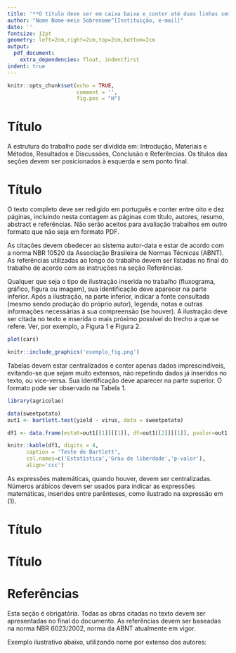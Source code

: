 ```yaml
---
title: '**O título deve ser em caixa baixa e conter até duas linhas sem ponto final**'
author: "Nome Nome-meio Sobrenome^[Instituição, e-mail]"
date: ''
fontsize: 12pt
geometry: left=2cm,right=2cm,top=2cm,bottom=2cm
output:
  pdf_document:
    extra_dependencies: float, indentfirst
indent: true
---
```


```r
knitr::opts_chunk$set(echo = TRUE, 
                      comment = '',
                      fig.pos = "H")
```

<!-- Renomear funcoes latex -->
\renewcommand{\tablename}{{\bf Tabela}} 
\renewcommand{\figurename}{{\bf Figura}} 

\begin{minipage}{16cm}
  \begin{center}
    {\bf Resumo}
  \end{center}
 
  Você deve estruturar o resumo de modo a descrever o seu trabalho com simplicidade e objetividade. O resumo deve ter entre 150 e 200 palavras. Na medida do possível, evite usar fórmulas, símbolos matemáticos e referências bibliográficas em seu resumo. Preferencialmente, procure apresentar o objetivo, o método de pesquisa, os principais resultados e as conclusões possíveis a partir do seu trabalho.\\
{\bf Palavras-chave}: palavra um; palavra dois; palavra três. (em ordem alfabética)
\end{minipage}

# Título

A estrutura do trabalho pode ser dividida em: Introdução, Materiais e Métodos, Resultados e Discussões, Conclusão e Referências.
Os títulos das seções devem ser posicionados à esquerda e sem ponto final.

# Título

O texto completo deve ser redigido em português e conter entre oito e dez páginas, incluindo nesta contagem as páginas com título, autores, resumo, abstract e referências. Não serão aceitos para avaliação trabalhos em outro formato que não seja em formato PDF.

As citações devem obedecer ao sistema autor-data e estar de acordo com a norma NBR 10520 da Associação Brasileira de Normas Técnicas (ABNT). 
As referências utilizadas ao longo do trabalho devem ser listadas no final do trabalho de acordo com as instruções na seção Referências. 

Qualquer que seja o tipo de ilustração inserida no trabalho (fluxograma, gráfico, figura ou imagem), sua identificação deve aparecer na parte inferior.
Após a ilustração, na parte inferior, indicar a fonte consultada (mesmo sendo produção do próprio autor), legenda, notas e outras informações necessárias à sua compreensão (se houver).
A ilustração deve ser citada no texto e inserida o mais próximo possível do trecho a que se refere. Ver, por exemplo, a Figura 1 e Figura 2.

```r
plot(cars)
```

```r
knitr::include_graphics('exemplo_fig.png')
```

Tabelas devem estar centralizados e conter apenas dados imprescindíveis, evitando-se que sejam muito extensos, não repetindo dados já inseridos no texto, ou vice-versa. Sua identificação deve aparecer na parte superior.
O formato pode ser observado na Tabela 1.

```r
library(agricolae)

data(sweetpotato)
out1 <- bartlett.test(yield ~ virus, data = sweetpotato)

df1 <- data.frame(estat=out1[[1]][[1]], df=out1[[2]][[1]], pvalor=out1[[3]])

knitr::kable(df1, digits = 4,
      caption = 'Teste de Bartlett',
      col.names=c('Estatística','Grau de liberdade','p-valor'),
      align='ccc')
```

As expressões matemáticas, quando houver, devem ser centralizadas. Números arábicos devem ser usados para indicar as expressões matemáticas, inseridos entre parênteses, como ilustrado na expressão em (1).

\begin{equation}
  x=\sum_{i=1}^{n}x_i
\end{equation}

# Título

# Título

# Referências

Esta seção é obrigatória. Todas as obras citadas no texto devem ser apresentadas no final do documento. As referências devem ser baseadas na norma NBR 6023/2002, norma da ABNT atualmente em vigor. 

Exemplo ilustrativo abaixo, utilizando nome por extenso dos autores: 

\begin{minipage}{17cm}

INSTITUTO BRASILEIRO DE GEOGRAFIA E ESTATÍSTICA - IBGE. {\bf Agropecuário 2017}. Rio de Janeiro: IBGE, 2019. Disponível em: \url{https://sidra.ibge.gov.br/pesquisa/censo-agropecuario/censo-agropecuario-2017}. Acesso em: 13 jun. 2022.\\

MEDEIROS, João Bosco; TOMASI, Carolina. {\bf Redação de Artigos Científicos}: métodos de realização, seleção de periódicos, publicação. 2.ed. Atlas: São Paulo, 2021.\\

SCHNEIDER, Sergio {\it et al}. Os efeitos da pandemia da Covid-19 sobre o agronegócio e a alimentação. {\bf Estudos Avançados} (online), São Paulo, v.34, p.167-188, 2020.\\

VOLPATO, Gilson Luiz. Autoria científica: por que tanta polêmica. {\bf Revista de Gestão e Secretariado}, São Paulo, v.7, p.213-228, 2016.
\end{minipage}
